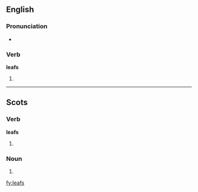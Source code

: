==English==

===Pronunciation===
*{{IPA|/liːfs/}}

===Verb===
'''leafs'''

# {{third-person singular of|[[leaf#Verb|leaf]]}}

----

==Scots==

===Verb===
'''leafs'''

# {{third-person singular of|[[leaf#Scots|leaf]]|lang=Scots}}

===Noun===
{{sco-pl}}

# {{plural of|[[leaf#Scots|leaf]]|lang=Scots}}

[[fy:leafs]]